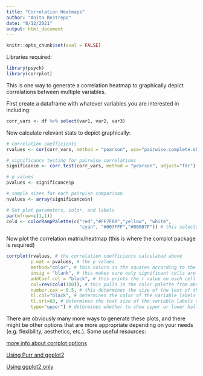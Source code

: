 ---
title: "Correlation Heatmaps"
author: "Anita Restrepo"
date: "8/12/2021"
output: html_document
---
```{r include = FALSE}
knitr::opts_chunk$set(eval = FALSE)
```
  
Libraries required:  
```{r}
library(psych)
library(corrplot)
```


This is one way to generate a correlation heatmap to graphically depict correlations between multiple variables.  
  
First create a dataframe with whatever variables you are interested in including:  
```{r}
corr_vars <- df %>% select(var1, var2, var3)
```
  
Now calculate relevant stats to depict graphically:  
```{r}
# correlation coefficients
rvalues <- cor(corr_vars, method = "pearson", use="pairwise.complete.obs") # pearson correlations are the default but can change with method = "spearman", "kendall" -- see ?cor() for more info

# significance testing for pairwise correlations
significance <- corr.test(corr_vars, method = "pearson", adjust="fdr") # can choose adjustment for multiple comparisons (default is no adjustment) -- see ?corr.test()

# p values
pvalues <- significance$p

# sample sizes for each pairwise comparison
nvalues <- array(significance$n)

# Set plot parameters, color, and labels
par(mfrow=c(1,1))
col4 <- colorRampPalette(c("red","#FF7F00","yellow", "white",
                           "cyan", "#007FFF","#00007F")) # this selects the colors for the heatmap -- can use any palette desired

```
  
Now plot the correlation matrix/heatmap (this is where the corrplot package is required)  
```{r}

corrplot(rvalues, # the correlation coefficients calculated above
         p.mat = pvalues, # the p values
         method="color", # this colors in the squares according to the heatmap palette -- more options available (see ? corrplot())
         insig = "blank", # this makes sure only significant cells are colored in -- non-significant will be white
         addCoef.col = "black", # this prints the r value on each cell in black
         col=rev(col4(100)), # this pulls in the color palette from above to create the heatmap
         number.cex = 0.5, # this determines the size of the text of the r values
         tl.col="black", # determines the color of the variable labels on the axes
         tl.srt=60, # determines the text size of the variable labels on the axes
         type="upper") # determines whether to show upper or lower half of corr matrix (or can show full)

```
  
There are obviously many more ways to generate these plots, and there might be other options that are more appropriate depending on your needs (e.g. flexibility, aesthetics, etc.). Some useful resources:  
  
[more info about corrplot options](https://cran.r-project.org/web/packages/corrplot/vignettes/corrplot-intro.html)  
  
[Using Purr and ggplot2](https://towardsdatascience.com/customizable-correlation-plots-in-r-b1d2856a4b05)  
  
[Using ggplot2 only](http://www.sthda.com/english/wiki/ggplot2-quick-correlation-matrix-heatmap-r-software-and-data-visualization)  
  
  
